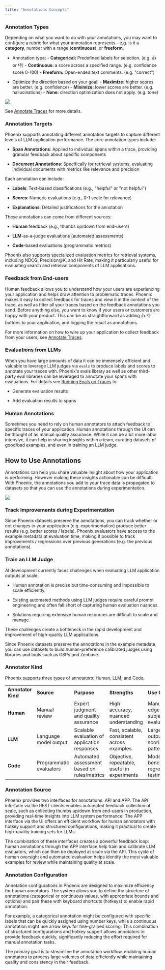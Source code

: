 ```yaml
---
title: "Annotations Concepts"
---
```


### Annotation Types

Depending on what you want to do with your annotations, you may want to configure a rubric for what your annotation represents - e.g. is it a **category**, number with a range (**continuous**), or **freeform**.

* Annotation type: - **Categorical:** Predefined labels for selection. (e.g. 👍 or 👎) - **Continuous:** a score across a specified range. (e.g. confidence score 0-100) - **Freeform:** Open-ended text comments. (e.g. "correct")

* Optimize the direction based on your goal: - **Maximize:** higher scores are better. (e.g. confidence) - **Minimize:** lower scores are better. (e.g. hallucinations) - **None:** direction optimization does not apply. (e.g. tone)

<Frame caption="Different types of annotations change the way human annotators provide feedback">
  <img src="/images/6c7b80dc-image.jpeg" />
</Frame>

See [Annotate Traces](/phoenix/tracing/how-to-tracing/feedback-and-annotations) for more details.

### Annotation Targets

Phoenix supports annotating different annotation targets to capture different levels of LLM application performance. The core annotation types include:

* **Span Annotations**: Applied to individual spans within a trace, providing granular feedback about specific components

* **Document Annotations**: Specifically for retrieval systems, evaluating individual documents with metrics like relevance and precision

Each annotation can include:

* **Labels**: Text-based classifications (e.g., "helpful" or "not helpful")

* **Scores**: Numeric evaluations (e.g., 0-1 scale for relevance)

* **Explanations**: Detailed justifications for the annotation

These annotations can come from different sources:

* **Human** feedback (e.g., thumbs up/down from end-users)

* **LLM**-as-a-judge evaluations (automated assessments)

* **Code**-based evaluations (programmatic metrics)

Phoenix also supports specialized evaluation metrics for retrieval systems, including NDCG, Precision\@K, and Hit Rate, making it particularly useful for evaluating search and retrieval components of LLM applications.

### Feedback from End-users

Human feedback allows you to understand how your users are experiencing your application and helps draw attention to problematic traces. Phoenix makes it easy to collect feedback for traces and view it in the context of the trace, as well as filter all your traces based on the feedback annotations you send. Before anything else, you want to know if your users or customers are happy with your product. This can be as straightforward as adding 👍 👎 buttons to your application, and logging the result as annotations.

For more information on how to wire up your application to collect feedback from your users, see [Annotate Traces](/phoenix/tracing/how-to-tracing/feedback-and-annotations).

### Evaluations from LLMs

When you have large amounts of data it can be immensely efficient and valuable to leverage LLM judges via `evals` to produce labels and scores to annotate your traces with. Phoenix's evals library as well as other third-party eval libraries can be leveraged to annotate your spans with evaluations. For details see [Running Evals on Traces](/phoenix/tracing/how-to-tracing/feedback-and-annotations/evaluating-phoenix-traces) to:

* Generate evaluation results

* Add evaluation results to spans

### Human Annotations

Sometimes you need to rely on human annotators to attach feedback to specific traces of your application. Human annotations through the UI can be thought of as manual quality assurance. While it can be a bit more labor intensive, it can help in sharing insights within a team, curating datasets of good/bad examples, and even in training an LLM judge.

## How to Use Annotations

Annotations can help you share valuable insight about how your application is performing. However making these insights actionable can be difficult. With Phoenix, the annotations you add to your trace data is propagated to datasets so that you can use the annotations during experimentation.

<Frame caption="A span's attributes as well as annotations are propagated to example metadata">
  <img src="/images/4b56b000-image.jpeg" />
</Frame>

### Track Improvements during Experimentation

Since Phoenix datasets preserve the annotations, you can track whether or not changes to your application (e.g. experimentation) produce better results (e.g. better scores / labels). Phoenix evaluators have access to the example metadata at evaluation time, making it possible to track improvements / regressions over previous generations (e.g. the previous annotations).

### Train an LLM Judge

AI development currently faces challenges when evaluating LLM application outputs at scale:

* Human annotation is precise but time-consuming and impossible to scale efficiently.

* Existing automated methods using LLM judges require careful prompt engineering and often fall short of capturing human evaluation nuances.

* Solutions requiring extensive human resources are difficult to scale and manage.

These challenges create a bottleneck in the rapid development and improvement of high-quality LLM applications.

Since Phoenix datasets preserve the annotations in the example metadata, you can use datasets to build human-preference calibrated judges using libraries and tools such as DSPy and Zenbase.

### Annotator Kind

Phoenix supports three types of annotators: Human, LLM, and Code.

|                    |                         |                                              |                                              |                                              |
| ------------------ | ----------------------- | -------------------------------------------- | -------------------------------------------- | -------------------------------------------- |
| **Annotator Kind** | **Source**              | **Purpose**                                  | **Strengths**                                | **Use Case**                                 |
| **Human**          | Manual review           | Expert judgment and quality assurance        | High accuracy, nuanced understanding         | Manual QA, edge cases, subjective evaluation |
| **LLM**            | Language model output   | Scalable evaluation of application responses | Fast, scalable, consistent across examples   | Large-scale output scoring, pattern review   |
| **Code**           | Programmatic evaluators | Automated assessment based on rules/metrics  | Objective, repeatable, useful in experiments | Model benchmarking, regression testing       |

### Annotation Source

Phoenix provides two interfaces for annotations: API and APP. The API interface via the REST clients enables automated feedback collection at scale, such as collecting thumbs up/down from end-users in production, providing real-time insights into LLM system performance. The APP interface via the UI offers an efficient workflow for human annotators with hotkey support and structured configurations, making it practical to create high-quality training sets for LLMs.

The combination of these interfaces creates a powerful feedback loop: human annotations through the APP interface help train and calibrate LLM evaluators, which can then be deployed at scale via the API. This cycle of human oversight and automated evaluation helps identify the most valuable examples for review while maintaining quality at scale.

### Annotation Configuration

Annotation configurations in Phoenix are designed to maximize efficiency for human annotators. The system allows you to define the structure of annotations (categorical or continuous values, with appropriate bounds and options) and pair these with keyboard shortcuts (hotkeys) to enable rapid annotation.

For example, a categorical annotation might be configured with specific labels that can be quickly assigned using number keys, while a continuous annotation might use arrow keys for fine-grained scoring. This combination of structured configurations and hotkey support allows annotators to provide feedback quickly, significantly reducing the effort required for manual annotation tasks.

The primary goal is to streamline the annotation workflow, enabling human annotators to process large volumes of data efficiently while maintaining quality and consistency in their feedback.



